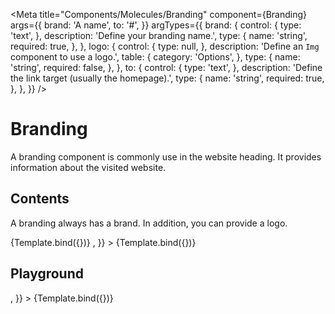 
<Meta
  title="Components/Molecules/Branding"
  component={Branding}
  args={{
    brand: 'A name',
    to: '#',
  }}
  argTypes={{
    brand: {
      control: {
        type: 'text',
      },
      description: 'Define your branding name.',
      type: {
        name: 'string',
        required: true,
      },
    },
    logo: {
      control: {
        type: null,
      },
      description: 'Define an `Img` component to use a logo.',
      table: {
        category: 'Options',
      },
      type: {
        name: 'string',
        required: false,
      },
    },
    to: {
      control: {
        type: 'text',
      },
      description: 'Define the link target (usually the homepage).',
      type: {
        name: 'string',
        required: true,
      },
    },
  }}
/>


# Branding

A branding component is commonly use in the website heading. It provides information about the visited website.

## Contents

A branding always has a brand. In addition, you can provide a logo.

<Canvas isColumn>
  <Story name="Contents: brand only">{Template.bind({})}</Story>
  <Story
    name="Contents: brand and logo"
    args={{
      logo: <Img src="https://picsum.photos/640/480" alt="Branding logo" />,
    }}
  >
    {Template.bind({})}
  </Story>
</Canvas>

## Playground

<Canvas>
  <Story
    name="Playground"
    args={{
      logo: <Img src="https://picsum.photos/200/300" alt="Branding logo" />,
    }}
  >
    {Template.bind({})}
  </Story>
</Canvas>

<ArgsTable story="Playground" />
